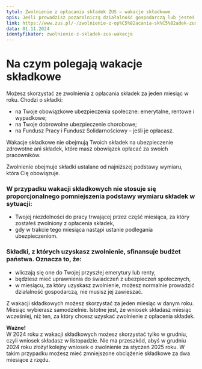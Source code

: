 ```yaml
---
tytul: Zwolnienie z opłacania składek ZUS – wakacje składkowe
opis: Jeśli prowadzisz pozarolniczą działalność gospodarczą lub jesteś komornikiem sądowym, od 1 listopada 2024 roku możesz złożyć wniosek o zwolnienie z opłacania za siebie składek ZUS. Sprawdź, jakie warunki trzeba spełnić, aby skorzystać z tej ulgi.
link: https://www.zus.pl/-/zwolnienie-z-op%C5%82acania-sk%C5%82adek-zus-wakacje-sk%C5%82adkowe
data: 01.11.2024
identyfikator: zwolnienie-z-skladek-zus-wakacje
---
```


# Na czym polegają wakacje składkowe

Możesz skorzystać ze zwolnienia z opłacania składek za jeden miesiąc w roku. Chodzi o składki:
- na Twoje obowiązkowe ubezpieczenia społeczne: emerytalne, rentowe i wypadkowe;
- na Twoje dobrowolne ubezpieczenie chorobowe;
- na Fundusz Pracy i Fundusz Solidarnościowy – jeśli je opłacasz.

Wakacje składkowe nie obejmują Twoich składek na ubezpieczenie zdrowotne ani składek, które masz obowiązek opłacać za swoich pracowników. 

Zwolnienie obejmuje składki ustalane od najniższej podstawy wymiaru, która Cię obowiązuje. 

### W przypadku wakacji składkowych nie stosuje się proporcjonalnego pomniejszenia podstawy wymiaru składek w sytuacji:
- Twojej niezdolności do pracy trwającej przez część miesiąca, za który zostałeś zwolniony z opłacenia składek,
- gdy w trakcie tego miesiąca nastąpi ustanie podlegania ubezpieczeniom.

### Składki, z których uzyskasz zwolnienie, sfinansuje budżet państwa. Oznacza to, że:
- wliczają się one do Twojej przyszłej emerytury lub renty,
- będziesz mieć uprawnienia do świadczeń z ubezpieczeń społecznych,
- w miesiącu, za który uzyskasz zwolnienie, możesz normalnie prowadzić działalność gospodarczą, nie musisz jej zawieszać.

Z wakacji składkowych możesz skorzystać za jeden miesiąc w danym roku. Miesiąc wybierasz samodzielnie. Istotne jest, że wniosek składasz miesiąc wcześniej, niż ten, za który chcesz uzyskać zwolnienie z opłacenia składek.

**Ważne!**  
W 2024 roku z wakacji składkowych możesz skorzystać tylko w grudniu, czyli wniosek składasz w listopadzie. Nie ma przeszkód, abyś w grudniu 2024 roku złożył kolejny wniosek o zwolnienie za styczeń 2025 roku. W takim przypadku możesz mieć zmniejszone obciążenie składkowe za dwa miesiące z rzędu.
